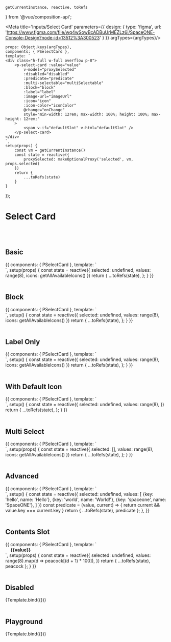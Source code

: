     getCurrentInstance, reactive, toRefs
} from '@vue/composition-api';

<Meta title='Inputs/Select Card' parameters={{
    design: {
        type: 'figma',
        url: 'https://www.figma.com/file/wq4wSowBcADBuUrMEZLz6i/SpaceONE-Console-Design?node-id=13512%3A300523'
    }
}} argTypes={argTypes}/>


    props: Object.keys(argTypes),
    components: { PSelectCard },
    template: `
    <div class="h-full w-full overflow p-8">
        <p-select-card :value="value"
            v-model="proxySelected"
            :disabled="disabled"
            :predicate="predicate"
            :multi-selectable="multiSelectable"
            :block="block"
            :label="label"
            :image-url="imageUrl"
            :icon="icon"
            :icon-color="iconColor"
            @change="onChange"
            style="min-width: 12rem; max-width: 100%; height: 100%; max-height: 12rem;"
        >
            <span v-if="defaultSlot" v-html="defaultSlot" />
        </p-select-card>
    </div>
    `,
    setup(props) {
        const vm = getCurrentInstance()
        const state = reactive({
            proxySelected: makeOptionalProxy('selected', vm, props.selected)
        })
        return {
            ...toRefs(state)
        }
    }
});


# Select Card
<br/>
<br/>

## Basic

<Canvas>
    <Story name="Basic">
        {{
            components: { PSelectCard },
            template: `
    <div class="w-full overflow p-8 flex flex-wrap">
        <p-select-card v-for="value in values" :key="value"
            :value="value"
            v-model="selected"
            :icon="icons[value]"
            :label="icons[value]"
            style="min-width: 10rem; max-width: 10rem; min-height: 10rem; max-height: 10rem; margin: 1rem;"
        />
    </div>
    `,
            setup(props) {
                const state = reactive({
                    selected: undefined,
                    values: range(8),
                    icons: getAllAvailableIcons()
                })
                return {
                    ...toRefs(state),
                };
            }
        }}
    </Story>
</Canvas>

<br/>
<br/>

## Block

<Canvas>
    <Story name="Block">
        {{
            components: { PSelectCard },
            template: `
    <div class="h-full w-full overflow p-8">
        <p-select-card v-for="value in values" :key="value"
            :value="value" block
            v-model="selected"
            :icon="icons[value]"
            :label="icons[value]"
            class="mb-4"
        />
    </div>
    `,
            setup() {
                const state = reactive({
                    selected: undefined,
                    values: range(8),
                    icons: getAllAvailableIcons()
                })
                return {
                    ...toRefs(state),
                };
            }
        }}
    </Story>
</Canvas>

<br/>
<br/>

## Label Only

<Canvas>
    <Story name="Label Only">
        {{
            components: { PSelectCard },
            template: `
    <div class="h-full w-full overflow p-8">
        <p-select-card v-for="value in values" :key="value"
            :value="value" block
            v-model="selected"
            :label="icons[value]"
            class="mb-4"
        />
    </div>
    `,
            setup() {
                const state = reactive({
                    selected: undefined,
                    values: range(8),
                    icons: getAllAvailableIcons()
                })
                return {
                    ...toRefs(state),
                };
            }
        }}
    </Story>
</Canvas>

<br/>
<br/>


## With Default Icon

<Canvas>
    <Story name="With Default Icon">
        {{
            components: { PSelectCard },
            template: `
    <div class="h-full w-full overflow p-8">
        <p-select-card v-for="value in values" :key="value"
            :value="value"
            v-model="selected"
            :label="'label-' + value"
            :icon="true"
            style="min-width: 10rem; max-width: 10rem; min-height: 10rem; max-height: 10rem; margin: 1rem;"
        />
    </div>
    `,
            setup() {
                const state = reactive({
                    selected: undefined,
                    values: range(8),
                })
                return {
                    ...toRefs(state),
                };
            }
        }}
    </Story>
</Canvas>

<br/>
<br/>


## Multi Select

<Canvas>
    <Story name="Multi Select">
        {{
            components: { PSelectCard },
            template: `
    <div class="w-full overflow p-8 flex flex-wrap">
        <p-select-card v-for="value in values" :key="value"
            multi-selectable
            :value="value"
            v-model="selected"
            :icon="icons[value]"
            :label="icons[value]"
            style="min-width: 10rem; max-width: 10rem; min-height: 10rem; max-height: 10rem; margin: 1rem;"
        />
    </div>
    `,
            setup(props) {
                const state = reactive({
                    selected: [],
                    values: range(8),
                    icons: getAllAvailableIcons()
                })
                return {
                    ...toRefs(state),
                };
            }
        }}
    </Story>
</Canvas>

<br/>
<br/>


## Advanced

<Canvas>
    <Story name="Advanced">
        {{
            components: { PSelectCard },
            template: `
    <div class="w-full overflow p-8 grid gap-4 grid-cols-3">
        <p-select-card v-for="value in values" :key="value.key"
            v-model="selected"
            :value="value"
            :label="value.name"
            :predicate="predicate"
            class="mb-4"
        />
    </div>
    `,
            setup() {
                const state = reactive({
                    selected: undefined,
                    values: [
                        {key: 'hello', name: 'Hello'},
                        {key: 'world', name: 'World!'},
                        {key: 'spaceone', name: 'SpaceONE'},
                    ]
                })
                const predicate = (value, current) => {
                    return current && value.key === current.key
                }
                return {
                    ...toRefs(state),
                    predicate
                };
            },
        }}
    </Story>
</Canvas>

<br/>
<br/>

## Contents Slot

<Canvas>
    <Story name="Contents Slot">
        {{
            components: { PSelectCard },
            template: `
    <div class="w-full overflow p-8 flex flex-wrap">
        <p-select-card v-for="value in values" :key="value"
            :value="value"
            v-model="selected"
            style="min-width: 8rem; min-height: 8rem; margin: 1rem;"
        >
            <strong :style="{color: value}">{{value}}</strong>
        </p-select-card>
    </div>
    `,
            setup(props) {
                const state = reactive({
                    selected: undefined,
                    values: range(8).map(d => peacock[(d + 1) * 100]),
                })
                return {
                    ...toRefs(state),
                    peacock
                };
            }
        }}
    </Story>
</Canvas>

<br/>
<br/>

## Disabled

<Canvas>
    <Story name="Disabled" args={{disabled: true}}>
        {Template.bind({})}
    </Story>
</Canvas>

<br/>
<br/>

## Playground

<Canvas>
    <Story name="Playground">
        {Template.bind({})}
    </Story>
</Canvas>

<ArgsTable story="Playground"/>

